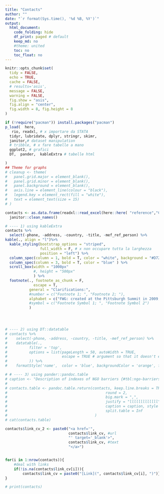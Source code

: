 ```yaml
---
title: "Contacts"
author: ""
date: "`r format(Sys.time(), '%d %B, %Y')`"
output:
  html_document:
    code_folding: hide
    df_print: paged # default
    keep_md: no
    #theme: united
    toc: no
    toc_float: no
---
```



```r
knitr::opts_chunk$set(
  tidy = FALSE,
  echo = TRUE,
  cache = FALSE,
  # results='asis',
  message = FALSE,
  warning = FALSE,
  fig.show = "asis",
  fig.align = "center",
  fig.width = 8, fig.height = 8
)

if (!require("pacman")) install.packages("pacman")
p_load(  here,
   rio, readxl, # x importare da STATA
  tidyr, lubridate, dplyr, stringr, skimr, 
  janitor,# dataset manipulation
  # tribble, # x fare tabelle a mano
  ggplot2, # grafici
  DT,  pander,  kableExtra # tabelle html

)
## Theme for graphs
# cleanup <- theme(
#   panel.grid.major = element_blank(),
#   panel.grid.minor = element_blank(),
#   panel.background = element_blank(),
#   axis.line = element_line(colour = "black"),
#   legend.key = element_rect(fill = "white"),
#   text = element_text(size = 15)
# )
```


 
```r
contacts <- as.data.frame(readxl::read_excel(here::here( "reference","Contacts.xlsx")) )%>% 
  janitor::clean_names()

# ---- 1) using kableExtra
contacts %>% 
  select(-phone, -address, -country, -title, -mef_ref_person) %>% 
kable(., align = "l")%>%
  kable_styling(bootstrap_options = "striped", 
                full_width = F, # x non occupare tutta la larghezza
                position = "left") %>%
  column_spec(column = 1, bold = T, color = "white", background = "#D7261E") %>%
  column_spec(column = 3, bold = T, color = "blue" ) %>%
  scroll_box(width = "1000px"
             #, height = "500px"
             ) %>%
  footnote(., footnote_as_chunk = F,
             escape = T,
           general = "Clarifications:",
           #number = c("Footnote 1; ", "Footnote 2; "),
           alphabet = c("FWG: created at the Pittsburgh Summit in 2009, FWG is in charge of promoting and coordinating economic policies (monetary, budgetary and structural) to achieve strong, sustainable and balanced growth (Pittsburgh process;","Footnote B. "),
           #symbol = c("Footnote Symbol 1; ", "Footnote Symbol 2")
           )




# ---- 2) using DT::datatable
# contacts %>% 
#    select(-phone, -address, -country, -title, -mef_ref_person) %>% 
#    datatable(., 
#          filter = 'top', 
#          options = list(pageLength = 50, autoWidth = TRUE, 
#                         escape = TRUE # argument so that it doesn't escape the HTML code.
#          )) %>%
#    formatStyle('name',  color = 'blue', backgroundColor = 'orange', fontWeight = 'bold')

# # ---- 3) using pander::pandoc.table
# caption <- "Description of indexes of NGO barriers {#tbl:ngo-barriers-index}"
# 
# contacts.table <- pandoc.table.return(contacts, keep.line.breaks = TRUE,
# 											  round = 2,
# 											  big.mark = ",",
# 											  justify = "lllllllllllll", # OKKIO AL # DI COLONNE
# 											  caption = caption, style = "multiline",
# 											  split.table = Inf
#                                        )
# cat(contacts.table)
```

```r
contacts$link_cv_2 <- paste0("<a href='", 
                             contacts$link_cv, #url
                             "' target='_blank'>", 
                             contacts$link_cv, #text
                             "</a>")


for(i in 1:nrow(contacts)){
    #deal with links
    if(!is.na(contacts$link_cv[i])){
        contacts$link_cv = paste0("[Link](", contacts$link_cv[i], ")")} else {contacts$link_cv = ""}
}

# print(contacts)




```

